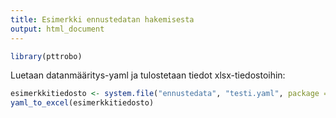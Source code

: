 ```yaml
---
title: Esimerkki ennustedatan hakemisesta
output: html_document
---
```



```r
library(pttrobo)
```

Luetaan datanmääritys-yaml ja tulostetaan tiedot xlsx-tiedostoihin:

```r
esimerkkitiedosto <- system.file("ennustedata", "testi.yaml", package = "pttrobo")
yaml_to_excel(esimerkkitiedosto)
```
